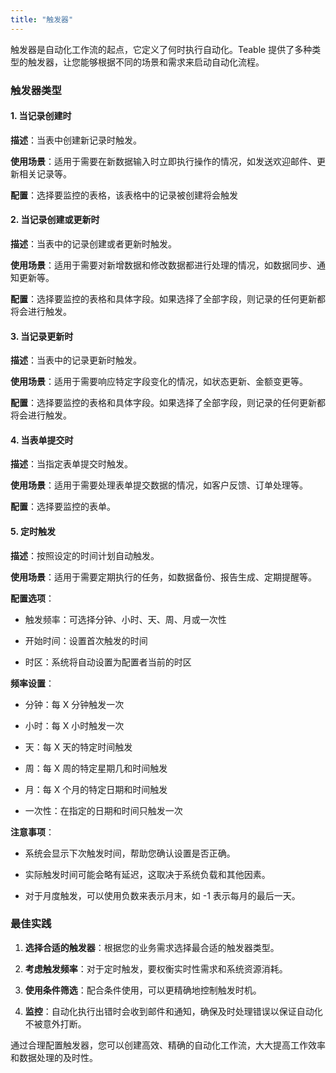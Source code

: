 ```yaml
---
title: "触发器"
---
```





触发器是自动化工作流的起点，它定义了何时执行自动化。Teable 提供了多种类型的触发器，让您能够根据不同的场景和需求来启动自动化流程。

### 触发器类型

#### 1. 当记录创建时

**描述**：当表中创建新记录时触发。

**使用场景**：适用于需要在新数据输入时立即执行操作的情况，如发送欢迎邮件、更新相关记录等。

**配置**：选择要监控的表格，该表格中的记录被创建将会触发

#### 2. 当记录创建或更新时

**描述**：当表中的记录创建或者更新时触发。

**使用场景**：适用于需要对新增数据和修改数据都进行处理的情况，如数据同步、通知更新等。

**配置**：选择要监控的表格和具体字段。如果选择了全部字段，则记录的任何更新都将会进行触发。

#### 3. 当记录更新时

**描述**：当表中的记录更新时触发。

**使用场景**：适用于需要响应特定字段变化的情况，如状态更新、金额变更等。

**配置**：选择要监控的表格和具体字段。如果选择了全部字段，则记录的任何更新都将会进行触发。

#### 4. 当表单提交时

**描述**：当指定表单提交时触发。

**使用场景**：适用于需要处理表单提交数据的情况，如客户反馈、订单处理等。

**配置**：选择要监控的表单。

#### 5. 定时触发

**描述**：按照设定的时间计划自动触发。

**使用场景**：适用于需要定期执行的任务，如数据备份、报告生成、定期提醒等。

**配置选项**：

* 触发频率：可选择分钟、小时、天、周、月或一次性

* 开始时间：设置首次触发的时间

* 时区：系统将自动设置为配置者当前的时区

**频率设置**：

* 分钟：每 X 分钟触发一次

* 小时：每 X 小时触发一次

* 天：每 X 天的特定时间触发

* 周：每 X 周的特定星期几和时间触发

* 月：每 X 个月的特定日期和时间触发

* 一次性：在指定的日期和时间只触发一次

**注意事项**：

* 系统会显示下次触发时间，帮助您确认设置是否正确。

* 实际触发时间可能会略有延迟，这取决于系统负载和其他因素。

* 对于月度触发，可以使用负数来表示月末，如 -1 表示每月的最后一天。

### 最佳实践

1. **选择合适的触发器**：根据您的业务需求选择最合适的触发器类型。

2. **考虑触发频率**：对于定时触发，要权衡实时性需求和系统资源消耗。

3. **使用条件筛选**：配合条件使用，可以更精确地控制触发时机。

4. **监控**：自动化执行出错时会收到邮件和通知，确保及时处理错误以保证自动化不被意外打断。

通过合理配置触发器，您可以创建高效、精确的自动化工作流，大大提高工作效率和数据处理的及时性。

